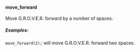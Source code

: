 #### move_forward

Move G.R.O.V.E.R. forward by a number of spaces.

##### Examples:

`move_forward(2);` will move G.R.O.V.E.R. forward two spaces.
